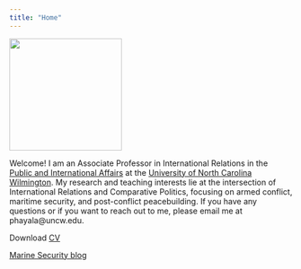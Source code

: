```yaml
---
title: "Home"
---
```


<!-- Google tag (gtag.js) -->
<script async src="https://www.googletagmanager.com/gtag/js?id=G-DN6WBV6G5P"></script>
<script>
  window.dataLayer = window.dataLayer || [];
  function gtag(){dataLayer.push(arguments);}
  gtag('js', new Date());

  gtag('config', 'G-DN6WBV6G5P');
</script>

::: {layout-valign="center"}
![](pic/UNCWEntrance2.jpg){fig-align="center" width="200"}
:::

Welcome! I am an Associate Professor in International Relations in the [Public and International Affairs](https://uncw.edu/pia/) at the [University of North Carolina Wilmington](https://www.uncw.edu/). My research and teaching interests lie at the intersection of International Relations and Comparative Politics, focusing on armed conflict, maritime security, and post-conflict peacebuilding. If you have any questions or if you want to reach out to me, please email me at phayala\@uncw.edu.

Download [CV](pic/cv_anup_phayal.pdf)

[Marine Security blog](https://polsechub.github.io/marine_security/#category=)
